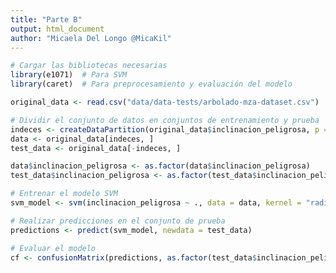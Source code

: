 ```yaml
---
title: "Parte B"
output: html_document
author: "Micaela Del Longo @MicaKil"
---
```

```r
# Cargar las bibliotecas necesarias
library(e1071)  # Para SVM
library(caret)  # Para preprocesamiento y evaluación del modelo
```

```r
original_data <- read.csv("data/data-tests/arbolado-mza-dataset.csv")

# Dividir el conjunto de datos en conjuntos de entrenamiento y prueba
indeces <- createDataPartition(original_data$inclinacion_peligrosa, p = 0.7, list = FALSE)
data <- original_data[indeces, ]
test_data <- original_data[-indeces, ]
```

```r
data$inclinacion_peligrosa <- as.factor(data$inclinacion_peligrosa)
test_data$inclinacion_peligrosa <- as.factor(test_data$inclinacion_peligrosa)

# Entrenar el modelo SVM
svm_model <- svm(inclinacion_peligrosa ~ ., data = data, kernel = "radial", cost = 1, type = "C-classification")

# Realizar predicciones en el conjunto de prueba
predictions <- predict(svm_model, newdata = test_data)

# Evaluar el modelo
cf <- confusionMatrix(predictions, as.factor(test_data$inclinacion_peligrosa))

```

